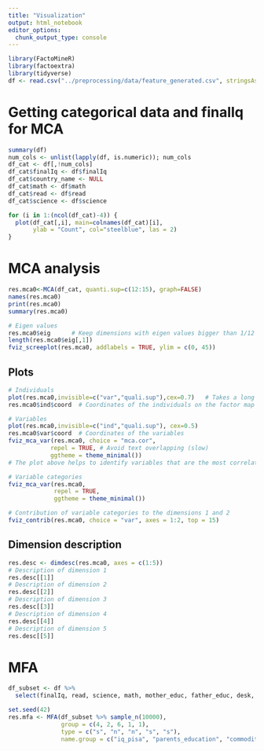 ---
title: "Visualization"
output: html_notebook
editor_options: 
  chunk_output_type: console
---

```{r}
library(FactoMineR)
library(factoextra)
library(tidyverse)
df <- read.csv("../preprocessing/data/feature_generated.csv", stringsAsFactor = T)
```

# Getting categorical data and finalIq for MCA

```{r}
summary(df)
num_cols <- unlist(lapply(df, is.numeric)); num_cols
df_cat <- df[,!num_cols]
df_cat$finalIq <- df$finalIq
df_cat$country_name <- NULL
df_cat$math <- df$math
df_cat$read <- df$read
df_cat$science <- df$science

for (i in 1:(ncol(df_cat)-4)) {
  plot(df_cat[,i], main=colnames(df_cat)[i],
       ylab = "Count", col="steelblue", las = 2)
}
```

# MCA analysis

```{r}
res.mca0<-MCA(df_cat, quanti.sup=c(12:15), graph=FALSE)
names(res.mca0)
print(res.mca0)
summary(res.mca0)

# Eigen values
res.mca0$eig      # Keep dimensions with eigen values bigger than 1/12
length(res.mca0$eig[,1])
fviz_screeplot(res.mca0, addlabels = TRUE, ylim = c(0, 45))
```

## Plots

```{r}
# Individuals
plot(res.mca0,invisible=c("var","quali.sup"),cex=0.7)   # Takes a long time
res.mca0$ind$coord  # Coordinates of the individuals on the factor map

# Variables
plot(res.mca0,invisible=c("ind","quali.sup"), cex=0.5)
res.mca0$var$coord  # Coordinates of the variables
fviz_mca_var(res.mca0, choice = "mca.cor", 
            repel = TRUE, # Avoid text overlapping (slow)
            ggtheme = theme_minimal())
# The plot above helps to identify variables that are the most correlated with each dimension.

# Variable categories
fviz_mca_var(res.mca0, 
             repel = TRUE, 
             ggtheme = theme_minimal())

# Contribution of variable categories to the dimensions 1 and 2
fviz_contrib(res.mca0, choice = "var", axes = 1:2, top = 15)
```

## Dimension description

```{r}
res.desc <- dimdesc(res.mca0, axes = c(1:5))
# Description of dimension 1
res.desc[[1]]
# Description of dimension 2
res.desc[[2]]
# Description of dimension 3
res.desc[[3]]
# Description of dimension 4
res.desc[[4]]
# Description of dimension 5
res.desc[[5]]
```

# MFA

```{r}
df_subset <- df %>%
  select(finalIq, read, science, math, mother_educ, father_educ, desk, room, television, computer_n, car, book, wealth, pop2021)

set.seed(42)
res.mfa <- MFA(df_subset %>% sample_n(10000),
               group = c(4, 2, 6, 1, 1),
               type = c("s", "n", "n", "s", "s"),
               name.group = c("iq_pisa", "parents_education", "commodities", "wealth", "country_pop"))
```

